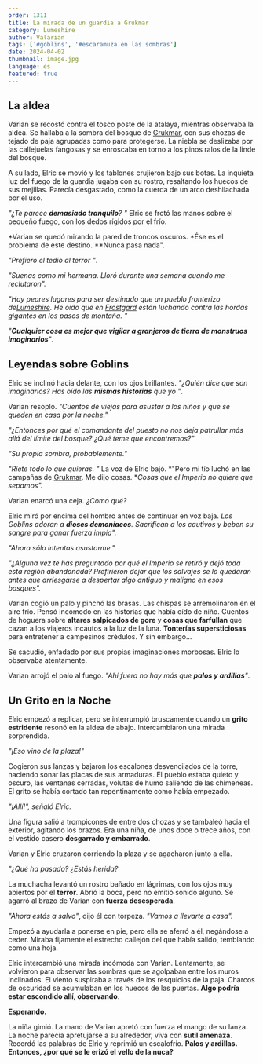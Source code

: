 ```yaml
---
order: 1311
title: La mirada de un guardia a Grukmar
category: Lumeshire
author: Valarian
tags: ['#goblins', '#escaramuza en las sombras']
date: 2024-04-02
thumbnail: image.jpg
language: es
featured: true
---
```


## La aldea

Varian se recostó contra el tosco poste de la atalaya, mientras observaba la aldea. Se hallaba a la sombra del bosque de [Grukmar](https://www.drusniel.com/el-poder-indomito-de-las-tribus-grukmar/), con sus chozas de tejado de paja agrupadas como para protegerse. La niebla se deslizaba por las callejuelas fangosas y se enroscaba en torno a los pinos ralos de la linde del bosque.

A su lado, Elric se movió y los tablones crujieron bajo sus botas. La inquieta luz del fuego de la guardia jugaba con su rostro, resaltando los huecos de sus mejillas. Parecía desgastado, como la cuerda de un arco deshilachada por el uso.

*"¿Te parece **demasiado tranquilo**? "* Elric se frotó las manos sobre el pequeño fuego, con los dedos rígidos por el frío.

*Varian se quedó mirando la pared de troncos oscuros. *Ése es el problema de este destino. **Nunca pasa nada".

*"Prefiero el tedio al terror "*.

*"Suenas como mi hermana. Lloró durante una semana cuando me reclutaron".*

*"Hay peores lugares para ser destinado que un pueblo fronterizo de[Lumeshire](https://www.drusniel.com/el-imperio-divino-de-lumeshire/). He oído que en [Frostgard](https://www.drusniel.com/hielo-y-hierro-los-guerreros-inquebrantables-del-imperio-de-frostgard/) están luchando contra las hordas gigantes en los pasos de montaña. "*

*"**Cualquier cosa es mejor que vigilar a granjeros de tierra de monstruos imaginarios**"*.

## Leyendas sobre Goblins

Elric se inclinó hacia delante, con los ojos brillantes. *"¿Quién dice que son imaginarios? Has oído las **mismas historias** que yo "*.

Varian resopló. *"Cuentos de viejas para asustar a los niños y que se queden en casa por la noche."*

*"¿Entonces por qué el comandante del puesto no nos deja patrullar más allá del límite del bosque? ¿Qué teme que encontremos?"*

*"Su propia sombra, probablemente."*

*"Ríete todo lo que quieras. "* La voz de Elric bajó. *"Pero mi tío luchó en las campañas de [Grukmar](https://www.drusniel.com/el-poder-indomito-de-las-tribus-grukmar/). Me dijo cosas. **Cosas que el Imperio no quiere que sepamos".*

Varian enarcó una ceja. *¿Como qué?*

Elric miró por encima del hombro antes de continuar en voz baja. *Los Goblins adoran a **dioses demoníacos**. Sacrifican a los cautivos y beben su sangre para ganar fuerza impía".*

*"Ahora sólo intentas asustarme."*

*"¿Alguna vez te has preguntado por qué el Imperio se retiró y dejó toda esta región abandonada? Prefirieron dejar que los salvajes se lo quedaran antes que arriesgarse a despertar algo antiguo y maligno en esos bosques".*

Varian cogió un palo y pinchó las brasas. Las chispas se arremolinaron en el aire frío. Pensó incómodo en las historias que había oído de niño. Cuentos de hoguera sobre **altares salpicados de gore** y **cosas que farfullan** que cazan a los viajeros incautos a la luz de la luna. **Tonterías supersticiosas** para entretener a campesinos crédulos. Y sin embargo...

Se sacudió, enfadado por sus propias imaginaciones morbosas. Elric lo observaba atentamente. 

Varian arrojó el palo al fuego. *"Ahí fuera no hay más que **palos y ardillas**"*.

## Un Grito en la Noche

Elric empezó a replicar, pero se interrumpió bruscamente cuando un **grito estridente** resonó en la aldea de abajo. Intercambiaron una mirada sorprendida.

*"¡Eso vino de la plaza!"*

Cogieron sus lanzas y bajaron los escalones desvencijados de la torre, haciendo sonar las placas de sus armaduras. El pueblo estaba quieto y oscuro, las ventanas cerradas, volutas de humo saliendo de las chimeneas. El grito se había cortado tan repentinamente como había empezado.

*"¡Allí!", señaló Elric.*

Una figura salió a trompicones de entre dos chozas y se tambaleó hacia el exterior, agitando los brazos. Era una niña, de unos doce o trece años, con el vestido casero **desgarrado y embarrado**.

Varian y Elric cruzaron corriendo la plaza y se agacharon junto a ella. 

*"¿Qué ha pasado? ¿Estás herida?*

La muchacha levantó un rostro bañado en lágrimas, con los ojos muy abiertos por el **terror**. Abrió la boca, pero no emitió sonido alguno. Se agarró al brazo de Varian con **fuerza desesperada**.

*"Ahora estás a salvo"*, dijo él con torpeza. *"Vamos a llevarte a casa".*

Empezó a ayudarla a ponerse en pie, pero ella se aferró a él, negándose a ceder. Miraba fijamente el estrecho callejón del que había salido, temblando como una hoja.

Elric intercambió una mirada incómoda con Varian. Lentamente, se volvieron para observar las sombras que se agolpaban entre los muros inclinados. El viento suspiraba a través de los resquicios de la paja. Charcos de oscuridad se acumulaban en los huecos de las puertas. **Algo podría estar escondido allí, observando**. 

**Esperando.**

La niña gimió. La mano de Varian apretó con fuerza el mango de su lanza. La noche parecía apretujarse a su alrededor, viva con **sutil amenaza**. Recordó las palabras de Elric y reprimió un escalofrío. **Palos y ardillas. Entonces, ¿por qué se le erizó el vello de la nuca?**